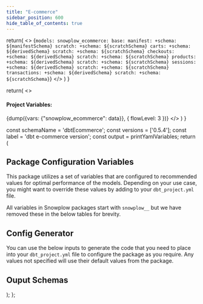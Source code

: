 ```yaml
---
title: "E-commerce"
sidebar_position: 600
hide_table_of_contents: true
---
```



  return(
    <>
    <CodeBlock language="yaml">
    {`models:
  snowplow_ecommerce:
    base:
      manifest:
        +schema: ${manifestSchema}
      scratch:
        +schema: ${scratchSchema}
    carts:
      +schema: ${derivedSchema}
      scratch:
        +schema: ${scratchSchema}
    checkouts:
      +schema: ${derivedSchema}
      scratch:
        +schema: ${scratchSchema}
    products:
      +schema: ${derivedSchema}
      scratch:
        +schema: ${scratchSchema}
    sessions:
      +schema: ${derivedSchema}
      scratch:
        +schema: ${scratchSchema}
    transactions:
      +schema: ${derivedSchema}
      scratch:
        +schema: ${scratchSchema}`}
        </CodeBlock>
    </>
  )
}

  return(
    <>
      <h4>Project Variables:</h4>
      <CodeBlock language="yaml">{dump({vars: {"snowplow_ecommerce": data}}, { flowLevel: 3 })}</CodeBlock>
    </>
  )
}

  const schemaName = 'dbtEcommerce';
  const versions = ['0.5.4'];
  const label = 'dbt e-commerce version';
  const output = printYamlVariables;
    return (
      <DbtCongfigurationPage schemaName={schemaName} versions={versions} label={label}>
        <JsonToTable>
            <h2 id="Variables">Package Configuration Variables</h2>
            <p>This package utilizes a set of variables that are configured to recommended values for optimal performance of the models. Depending on your use case, you might want to override these values by adding to your <code>dbt_project.yml</code> file.</p>
            <Admonition type="note">
              All variables in Snowplow packages start with `snowplow__` but we have removed these in the below tables for brevity.
            </Admonition>
        </JsonToTable>
        <JsonSchemaGenerator output={output}>
            <h2 id="Generator">Config Generator</h2>
            <p>You can use the below inputs to generate the code that you need to place into your <code>dbt_project.yml</code> file to configure the package as you require. Any values not specified will use their default values from the package.</p>
        </JsonSchemaGenerator>
        <DbtSchemas/>
        <h2 id="schemas">Ouput Schemas</h2> 
        <SchemaSetter output={printSchemaVariables} />
      </DbtCongfigurationPage>
    );
  };

<MyMdxComponent/>
